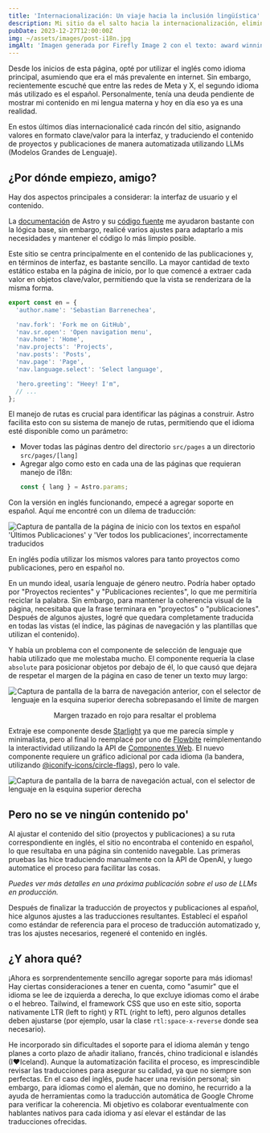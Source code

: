 ```yaml
---
title: 'Internacionalización: Un viaje hacia la inclusión lingüística'
description: Mi sitio da el salto hacia la internacionalización, eliminando limitaciones idiomáticas para abrazar una audiencia diversa.
pubDate: 2023-12-27T12:00:00Z
img: ~/assets/images/post-i18n.jpg
imgAlt: 'Imagen generada por Firefly Image 2 con el texto: award winning art, a branched tree made of light rays and energy, dramatic, impactful, colorful, high definition, 4k uhd'
---
```



Desde los inicios de esta página, opté por utilizar el inglés como idioma principal, asumiendo que era el más prevalente en internet. Sin embargo, recientemente escuché que entre las redes de Meta y X, el segundo idioma más utilizado es el español. Personalmente, tenía una deuda pendiente de mostrar mi contenido en mi lengua materna y hoy en día eso ya es una realidad.

En estos últimos días internacionalicé cada rincón del sitio, asignando valores en formato clave/valor para la interfaz, y traduciendo el contenido de proyectos y publicaciones de manera automatizada utilizando LLMs (Modelos Grandes de Lenguaje).

## ¿Por dónde empiezo, amigo?

Hay dos aspectos principales a considerar: la interfaz de usuario y el contenido.

La [documentación](https://docs.astro.build/es/recipes/i18n/) de Astro y su [código fuente](https://github.com/withastro/docs/tree/main/src/i18n) me ayudaron bastante con la lógica base, sin embargo, realicé varios ajustes para adaptarlo a mis necesidades y mantener el código lo más limpio posible.

Este sitio se centra principalmente en el contenido de las publicaciones y, en términos de interfaz, es bastante sencillo. La mayor cantidad de texto estático estaba en la página de inicio, por lo que comencé a extraer cada valor en objetos clave/valor, permitiendo que la vista se renderizara de la misma forma.

```typescript
export const en = {
  'author.name': 'Sebastian Barrenechea',

  'nav.fork': 'Fork me on GitHub',
  'nav.sr.open': 'Open navigation menu',
  'nav.home': 'Home',
  'nav.projects': 'Projects',
  'nav.posts': 'Posts',
  'nav.page': 'Page',
  'nav.language.select': 'Select language',

  'hero.greeting': "Heey! I'm",
  // ...
};
```

El manejo de rutas es crucial para identificar las páginas a construir. Astro facilita esto con su sistema de manejo de rutas, permitiendo que el idioma esté disponible como un parámetro:

- Mover todas las páginas dentro del directorio `src/pages` a un directorio `src/pages/[lang]`
- Agregar algo como esto en cada una de las páginas que requieran manejo de i18n:
  ```typescript
  const { lang } = Astro.params;
  ```

Con la versión en inglés funcionando, empecé a agregar soporte en español. Aquí me encontré con un dilema de traducción:

<Image
  src={WrongEsTranslation}
  alt="Captura de pantalla de la página de inicio con los textos en español 'Últimos Publicaciones' y 'Ver todos los publicaciones', incorrectamente traducidos"
  format="webp"
/>

En inglés podía utilizar los mismos valores para tanto proyectos como publicaciones, pero en español no.

En un mundo ideal, usaría lenguaje de género neutro. Podría haber optado por "Proyectos recientes" y "Publicaciones recientes", lo que me permitiría reciclar la palabra. Sin embargo, para mantener la coherencia visual de la página, necesitaba que la frase terminara en "proyectos" o "publicaciones". Después de algunos ajustes, logré que quedara completamente traducida en todas las vistas (el índice, las páginas de navegación y las plantillas que utilizan el contenido).

Y había un problema con el componente de selección de lenguaje que había utilizado que me molestaba mucho. El componente requería la clase `absolute` para posicionar objetos por debajo de él, lo que causó que dejara de respetar el margen de la página en caso de tener un texto muy largo:

<div align="center">
  <Image
    src={OldNavbar}
    alt="Captura de pantalla de la barra de navegación anterior, con el selector de lenguaje en la esquina superior derecha sobrepasando el límite de margen"
    format="webp"
  />
  <p class="italic">Margen trazado en rojo para resaltar el problema</p>
</div>

Extraje ese componente desde [Starlight](https://starlight.astro.build/es/) ya que me parecía simple y minimalista, pero al final lo reemplacé por uno de [Flowbite](https://flowbite.com/docs/components/navbar/#language-dropdown) reimplementando la interactividad utilizando la API de [Componentes Web](https://web.dev/articles/custom-elements-v1). El nuevo componente requiere un gráfico adicional por cada idioma (la bandera, utilizando [@iconify-icons/circle-flags](https://icon-sets.iconify.design/circle-flags/)), pero lo vale.

<Image
  src={NewNavbar}
  alt="Captura de pantalla de la barra de navegación actual, con el selector de lenguaje en la esquina superior derecha"
  format="webp"
/>

## Pero no se ve ningún contenido po'

Al ajustar el contenido del sitio (proyectos y publicaciones) a su ruta correspondiente en inglés, el sitio no encontraba el contenido en español, lo que resultaba en una página sin contenido navegable. Las primeras pruebas las hice traduciendo manualmente con la API de OpenAI, y luego automatice el proceso para facilitar las cosas.

_Puedes ver más detalles en una próxima publicación sobre el uso de LLMs en producción._

Después de finalizar la traducción de proyectos y publicaciones al español, hice algunos ajustes a las traducciones resultantes. Establecí el español como estándar de referencia para el proceso de traducción automatizado y, tras los ajustes necesarios, regeneré el contenido en inglés.

## ¿Y ahora qué?

¡Ahora es sorprendentemente sencillo agregar soporte para más idiomas! Hay ciertas consideraciones a tener en cuenta, como "asumir" que el idioma se lee de izquierda a derecha, lo que excluye idiomas como el árabe o el hebreo. Tailwind, el framework CSS que uso en este sitio, soporta nativamente LTR (left to right) y RTL (right to left), pero algunos detalles deben ajustarse (por ejemplo, usar la clase `rtl:space-x-reverse` donde sea necesario).

He incorporado sin dificultades el soporte para el idioma alemán y tengo planes a corto plazo de añadir italiano, francés, chino tradicional e islandés (I♥️Iceland). Aunque la automatización facilita el proceso, es imprescindible revisar las traducciones para asegurar su calidad, ya que no siempre son perfectas. En el caso del inglés, pude hacer una revisión personal; sin embargo, para idiomas como el alemán, que no domino, he recurrido a la ayuda de herramientas como la traducción automática de Google Chrome para verificar la coherencia. Mi objetivo es colaborar eventualmente con hablantes nativos para cada idioma y así elevar el estándar de las traducciones ofrecidas.
